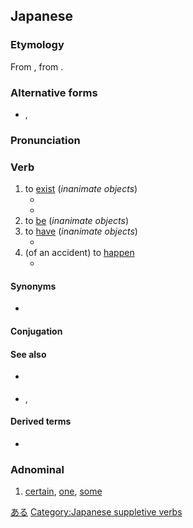 ==Japanese==
{{wp|存在動詞|lang=ja}}

===Etymology===
From {{inh|ja|ojp|-}}, from {{inh|ja|jpx-pro|*ari}}.

===Alternative forms===
* {{q|dated}} {{ja-l|有る}}, {{ja-l|在る}}

===Pronunciation===
{{ja-pron|acc=a}}

===Verb===
{{ja-verb|type=1|tr=intrans}}

# to [[exist]] (''inanimate objects'')
#* {{ja-usex|テーブルの上に植木鉢が'''あります'''。|テーブル の うえ に うえきばち が '''あります'''。|There '''is''' a flowerpot on top of the table.}}
#* {{ja-usex|汝に幸'''あれ'''。|なんじ に さち '''あれ'''。|I wish you happiness.|lit=Happiness, '''exist''' with you.}}
# to [[be]] (''inanimate objects'')
# to [[have]] (''inanimate objects'')
#* {{ja-usex|私の学校 は 花園が'''あります'''。|わたし の がっこう は はなぞの が '''あります'''。|My school '''has''' a flower garden.}}
# (of an accident) to [[happen]]
#* {{ja-usex|何か'''あったら'''連絡してください。|なにか '''あったら''' れんらく して ください。|If anything happens, please call me.}}

====Synonyms====
* {{ja-r|linkto=存在|存在する|そんざい する|gloss=to [[exist]]}}

====Conjugation====
{{ja-verbconj|ある|有ら|あら|ara|有り|あり|ari|有る|ある|aru|有る|ある|aru|有れ|あれ|are|有れ|あれ|are|有られる|あられる|arareru|有らせる<br>有らす|あらせる<br>あらす|araseru<br>arasu|有れる|あれる|areru|有ろう|あろう|arō|[[無い]]|[[ない]]|nai|無く(て)|なく(て)|naku(te)|有ります|[[あります]]|arimasu|有った|あった|atta|有って|あって|atte|有れば|あれば|areba}}
{{ja-conj-bungo|あ|irreg-r}}

====See also====
* {{ja-r|居る|いる}} {{qualifier|animate objects}}
* {{ja-r|だ}}, {{ja-r|です}}
{{Japanese basic inflections}}

====Derived terms====
* {{ja-r|気がある|き が ある}}

===Adnominal===
{{ja-pos|adnominal}}

# {{ja-def|或る}} [[certain]], [[one]], [[some]]

[[Category:Japanese basic words|ある]]
[[Category:Japanese suppletive verbs]]